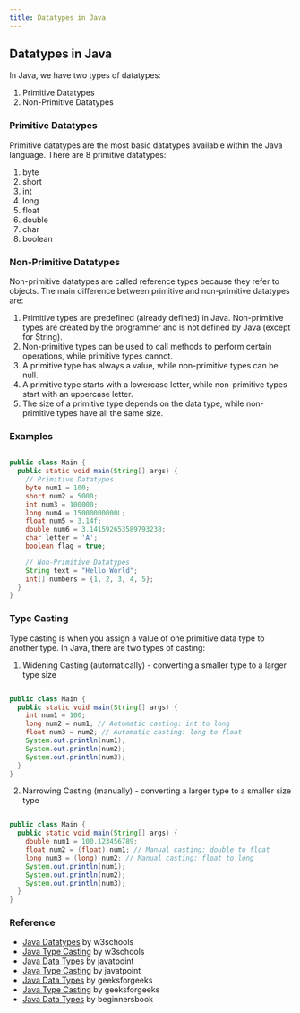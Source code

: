 ```yaml
---
title: Datatypes in Java
---
```



## Datatypes in Java

In Java, we have two types of datatypes:

1. Primitive Datatypes
2. Non-Primitive Datatypes

### Primitive Datatypes

Primitive datatypes are the most basic datatypes available within the Java language. There are 8 primitive datatypes:

1. byte
2. short
3. int
4. long
5. float
6. double
7. char
8. boolean

### Non-Primitive Datatypes

Non-primitive datatypes are called reference types because they refer to objects. The main difference between primitive and non-primitive datatypes are:

1. Primitive types are predefined (already defined) in Java. Non-primitive types are created by the programmer and is not defined by Java (except for String).
2. Non-primitive types can be used to call methods to perform certain operations, while primitive types cannot.
3. A primitive type has always a value, while non-primitive types can be null.
4. A primitive type starts with a lowercase letter, while non-primitive types start with an uppercase letter.
5. The size of a primitive type depends on the data type, while non-primitive types have all the same size.

### Examples

```java

public class Main {
  public static void main(String[] args) {
    // Primitive Datatypes
    byte num1 = 100;
    short num2 = 5000;
    int num3 = 100000;
    long num4 = 15000000000L;
    float num5 = 3.14f;
    double num6 = 3.141592653589793238;
    char letter = 'A';
    boolean flag = true;

    // Non-Primitive Datatypes
    String text = "Hello World";
    int[] numbers = {1, 2, 3, 4, 5};
  }
}

```

### Type Casting

Type casting is when you assign a value of one primitive data type to another type. In Java, there are two types of casting:

1. Widening Casting (automatically) - converting a smaller type to a larger type size

```java

public class Main {
  public static void main(String[] args) {
    int num1 = 100;
    long num2 = num1; // Automatic casting: int to long
    float num3 = num2; // Automatic casting: long to float
    System.out.println(num1);
    System.out.println(num2);
    System.out.println(num3);
  }
}

```

2. Narrowing Casting (manually) - converting a larger type to a smaller size type

```java

public class Main {
  public static void main(String[] args) {
    double num1 = 100.123456789;
    float num2 = (float) num1; // Manual casting: double to float
    long num3 = (long) num2; // Manual casting: float to long
    System.out.println(num1);
    System.out.println(num2);
    System.out.println(num3);
  }
}

```

### Reference

- [Java Datatypes](https://www.w3schools.com/java/java_data_types.asp) by w3schools
- [Java Type Casting](https://www.w3schools.com/java/java_type_casting.asp) by w3schools
- [Java Data Types](https://www.javatpoint.com/java-data-types) by javatpoint
- [Java Type Casting](https://www.javatpoint.com/type-casting-in-java) by javatpoint
- [Java Data Types](https://www.geeksforgeeks.org/data-types-in-java/) by geeksforgeeks
- [Java Type Casting](https://www.geeksforgeeks.org/type-conversion-java-examples/) by geeksforgeeks
- [Java Data Types](https://beginnersbook.com/2017/09/java-data-types/) by beginnersbook